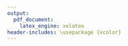 ```yaml
---
output:
  pdf_document:
    latex_engine: xelatex
header-includes: \usepackage {xcolor}
---
```




\begin{centering}

\begin{figure}

\includegraphics[width=3.5cm, height=6cm]{../image/technique-logo.jpg}
\includegraphics[width=5.5cm,height=3.5cm]{../image/condorcet.jpg}
\includegraphics[width=5cm,height=7cm]{../image/UMONS-logo.jpg}
\includegraphics[width=1.8cm,height=3.5cm]{../image/ECONUM-logo.pdf}

\end{figure}

\textcolor{white}{.}

\vspace{2.5 cm}

\Huge

{\bf Rapport de stage}

\vspace{1 cm}

\huge 
{\bf Mise en place d'une application web surveillant la croissance des coraux en mésocosmes.}

\vspace{1 cm}

\Large

Jordan Benrezkallah

\vspace{2 cm}

\normalsize
Maître de stage : Philippe Grosjean

Encadrant de stage : Guyliann Engels

Promoteur : Aline Leonet et David Coornaert


\vspace{3.5 cm}

\normalsize
HEH - Campus technique -
Bloc 3 du cursus Bachelier en Biotechnique

Année académique 2018-2019

\end {centering}

\includegraphics[width=4cm,height=3.5cm]{../image/fede.jpg}

\newpage
\null
\newpage
